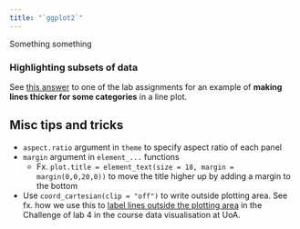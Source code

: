 ```yaml
---
title: "`ggplot2`"
---
```


Something something

### Highlighting subsets of data

See [this answer](https://mathiaslj.github.io/stats787uoa-data-visualisation/labs/lab4_answer.html#another-solution-using-a-bit-more-hidden-functionalities-in-ggplot2) to one of the lab assignments for an example of **making lines thicker for some categories** in a line plot.

## Misc tips and tricks

- `aspect.ratio` argument in `theme` to specify aspect ratio of each panel
- `margin` argument in `element_...` functions
  - Fx. `plot.title = element_text(size = 18, margin = margin(0,0,20,0))` to move the title higher up by adding a margin to the bottom
- Use `coord_cartesian(clip = "off")` to write outside plotting area. See fx. how we use this to [label lines outside the plotting area](https://mathiaslj.github.io/stats787uoa-data-visualisation/labs/lab4_answer.html#challenge-7) in the Challenge of lab 4 in the course data visualisation at UoA.
